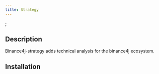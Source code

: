 ```yaml
---
title: Strategy
---
```



<RepoBadges artifact="strategy" version={data.version} />;

## Description

Binance4j-strategy adds technical analysis for the binance4j ecosystem.

## Installation

<InstallationInstructions repo="strategy" version={data.version} />
